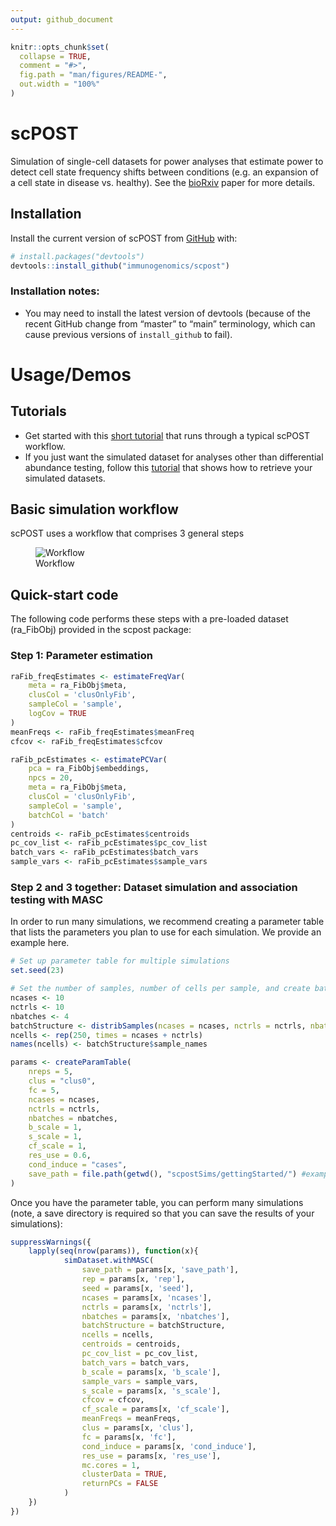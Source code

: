 ```yaml
---
output: github_document
---
```


<!-- README.md is generated from README.Rmd. Please edit that file -->

```r
knitr::opts_chunk$set(
  collapse = TRUE,
  comment = "#>",
  fig.path = "man/figures/README-",
  out.width = "100%"
)
```

# scPOST

<!-- badges: start -->
<!-- badges: end -->

Simulation of single-cell datasets for power analyses that estimate power to detect cell state frequency shifts between conditions (e.g. an expansion of a cell state in disease vs. healthy). See the [bioRxiv](https://www.biorxiv.org/content/10.1101/2020.11.23.390682v1) paper for more details.

## Installation

Install the current version of scPOST from [GitHub](https://github.com/) with:

``` r
# install.packages("devtools")
devtools::install_github("immunogenomics/scpost")
```

### Installation notes: 
* You may need to install the latest version of devtools (because of the recent GitHub change from "master" to "main" terminology, which can cause previous versions of `install_github` to fail).

# Usage/Demos
## Tutorials

- Get started with this [short tutorial](https://github.com/immunogenomics/scpost/blob/main/vignettes/GettingStarted_Tutorial.ipynb) that runs through a typical scPOST workflow.
- If you just want the simulated dataset for analyses other than differential abundance testing, follow this [tutorial](https://github.com/immunogenomics/scpost/blob/main/vignettes/RetrievingSimulations_Tutorial.ipynb) that shows how to retrieve your simulated datasets.

## Basic simulation workflow

scPOST uses a workflow that comprises 3 general steps

![Workflow](https://github.com/immunogenomics/scpost/blob/main/docs/images/PowerFig1.png)

## Quick-start code

The following code performs these steps with a pre-loaded dataset (ra_FibObj) provided in the scpost package:

### Step 1: Parameter estimation
```r
raFib_freqEstimates <- estimateFreqVar(
    meta = ra_FibObj$meta, 
    clusCol = 'clusOnlyFib', 
    sampleCol = 'sample', 
    logCov = TRUE
)
meanFreqs <- raFib_freqEstimates$meanFreq
cfcov <- raFib_freqEstimates$cfcov
```

```r
raFib_pcEstimates <- estimatePCVar(
    pca = ra_FibObj$embeddings, 
    npcs = 20, 
    meta = ra_FibObj$meta, 
    clusCol = 'clusOnlyFib',
    sampleCol = 'sample', 
    batchCol = 'batch'
)
centroids <- raFib_pcEstimates$centroids
pc_cov_list <- raFib_pcEstimates$pc_cov_list
batch_vars <- raFib_pcEstimates$batch_vars
sample_vars <- raFib_pcEstimates$sample_vars
```

### Step 2 and 3 together: Dataset simulation and association testing with MASC

In order to run many simulations, we recommend creating a parameter table that lists the parameters you plan to use for each simulation. We provide an example here.

```r
# Set up parameter table for multiple simulations
set.seed(23)

# Set the number of samples, number of cells per sample, and create batch structure
ncases <- 10
nctrls <- 10
nbatches <- 4
batchStructure <- distribSamples(ncases = ncases, nctrls = nctrls, nbatches = nbatches)
ncells <- rep(250, times = ncases + nctrls)
names(ncells) <- batchStructure$sample_names

params <- createParamTable(
    nreps = 5,
    clus = "clus0",
    fc = 5,
    ncases = ncases,
    nctrls = nctrls,
    nbatches = nbatches,
    b_scale = 1,
    s_scale = 1,
    cf_scale = 1,
    res_use = 0.6,
    cond_induce = "cases",
    save_path = file.path(getwd(), "scpostSims/gettingStarted/") #example file path - create your own
)
```

Once you have the parameter table, you can perform many simulations (note, a save directory is required so that you can save the results of your simulations):

```r
suppressWarnings({
    lapply(seq(nrow(params)), function(x){
            simDataset.withMASC(
                save_path = params[x, 'save_path'],
                rep = params[x, 'rep'],
                seed = params[x, 'seed'],
                ncases = params[x, 'ncases'],
                nctrls = params[x, 'nctrls'],
                nbatches = params[x, 'nbatches'],
                batchStructure = batchStructure,
                ncells = ncells,
                centroids = centroids,
                pc_cov_list = pc_cov_list,
                batch_vars = batch_vars,
                b_scale = params[x, 'b_scale'],
                sample_vars = sample_vars,
                s_scale = params[x, 's_scale'],
                cfcov = cfcov,
                cf_scale = params[x, 'cf_scale'],
                meanFreqs = meanFreqs,
                clus = params[x, 'clus'],
                fc = params[x, 'fc'],
                cond_induce = params[x, 'cond_induce'],
                res_use = params[x, 'res_use'], 
                mc.cores = 1,
                clusterData = TRUE,
                returnPCs = FALSE
            )
    })
})
```
